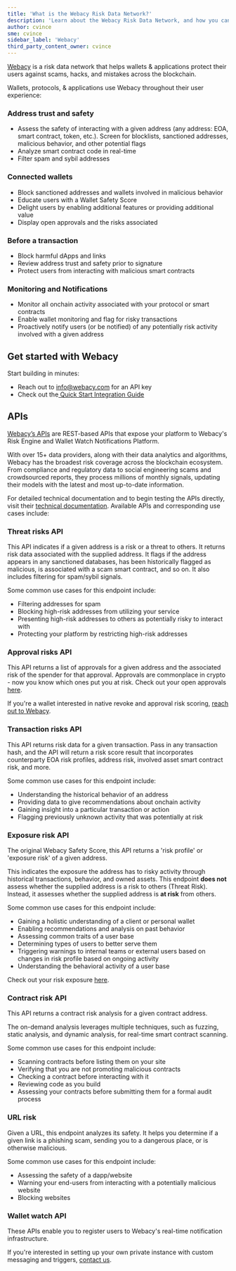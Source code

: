 ```yaml
---
title: 'What is the Webacy Risk Data Network?'
description: 'Learn about the Webacy Risk Data Network, and how you can use it in your products.'
author: cvince
sme: cvince
sidebar_label: 'Webacy'
third_party_content_owner: cvince
---
```


[Webacy](https://webacy.com/) is a risk data network that helps wallets & applications protect their users against scams, hacks, and mistakes across the blockchain.

Wallets, protocols, & applications use Webacy throughout their user experience:

### Address trust and safety

- Assess the safety of interacting with a given address (any address: EOA, smart contract, token, etc.). Screen for blocklists, sanctioned addresses, malicious behavior, and other potential flags
- Analyze smart contract code in real-time
- Filter spam and sybil addresses

### Connected wallets

- Block sanctioned addresses and wallets involved in malicious behavior
- Educate users with a Wallet Safety Score
- Delight users by enabling additional features or providing additional value
- Display open approvals and the risks associated

### Before a transaction

- Block harmful dApps and links
- Review address trust and safety prior to signature
- Protect users from interacting with malicious smart contracts

### Monitoring and Notifications

- Monitor all onchain activity associated with your protocol or smart contracts
- Enable wallet monitoring and flag for risky transactions
- Proactively notify users (or be notified) of any potentially risk activity involved with a given address

## Get started with Webacy

Start building in minutes:

- Reach out to info@webacy.com for an API key
- Check out the[ Quick Start Integration Guide](https://docs.webacy.com/api-embedded-safety/quick-start-integration-guide)

## APIs

[Webacy’s APIs](https://www.webacy.com/safetyscore) are REST-based APIs that expose your platform to Webacy's Risk Engine and Wallet Watch Notifications Platform.

With over 15+ data providers, along with their data analytics and algorithms, Webacy has the broadest risk coverage across the blockchain ecosystem. From compliance and regulatory data to social engineering scams and crowdsourced reports, they process millions of monthly signals, updating their models with the latest and most up-to-date information.

For detailed technical documentation and to begin testing the APIs directly, visit their [technical documentation](https://webacy.readme.io/reference/webacy-api-overview-pre-release).
Available APIs and corresponding use cases include:

### Threat risks API

This API indicates if a given address is a risk or a threat to others.
It returns risk data associated with the supplied address. It flags if the address appears in any sanctioned databases, has been historically flagged as malicious, is associated with a scam smart contract, and so on. It also includes filtering for spam/sybil signals.

Some common use cases for this endpoint include:

- Filtering addresses for spam
- Blocking high-risk addresses from utilizing your service
- Presenting high-risk addresses to others as potentially risky to interact with
- Protecting your platform by restricting high-risk addresses

### Approval risks API

This API returns a list of approvals for a given address and the associated risk of the spender for that approval. Approvals are commonplace in crypto - now you know which ones put you at risk. Check out your open approvals [here](https://dapp.webacy.com/?mode=approvals).

If you're a wallet interested in native revoke and approval risk scoring, [reach out to Webacy](https://docs.webacy.com/other/contact-us).

### Transaction risks API

This API returns risk data for a given transaction. Pass in any transaction hash, and the API will return a risk score result that incorporates counterparty EOA risk profiles, address risk, involved asset smart contract risk, and more.

Some common use cases for this endpoint include:

- Understanding the historical behavior of an address
- Providing data to give recommendations about onchain activity
- Gaining insight into a particular transaction or action
- Flagging previously unknown activity that was potentially at risk

### Exposure risk API

The original Webacy Safety Score, this API returns a 'risk profile' or 'exposure risk' of a given address.

This indicates the exposure the address has to risky activity through historical transactions, behavior, and owned assets. This endpoint **does not** assess whether the supplied address is a risk to others (Threat Risk). Instead, it assesses whether the supplied address is **at risk** from others.

Some common use cases for this endpoint include:

- Gaining a holistic understanding of a client or personal wallet
- Enabling recommendations and analysis on past behavior
- Assessing common traits of a user base
- Determining types of users to better serve them
- Triggering warnings to internal teams or external users based on changes in risk profile based on ongoing activity
- Understanding the behavioral activity of a user base

Check out your risk exposure [here](https://dapp.webacy.com/risk-score).

### Contract risk API

This API returns a contract risk analysis for a given contract address.

The on-demand analysis leverages multiple techniques, such as fuzzing, static analysis, and dynamic analysis, for real-time smart contract scanning.

Some common use cases for this endpoint include:

- Scanning contracts before listing them on your site
- Verifying that you are not promoting malicious contracts
- Checking a contract before interacting with it
- Reviewing code as you build
- Assessing your contracts before submitting them for a formal audit process

### URL risk

Given a URL, this endpoint analyzes its safety. It helps you determine if a given link is a phishing scam, sending you to a dangerous place, or is otherwise malicious.

Some common use cases for this endpoint include:

- Assessing the safety of a dapp/website
- Warning your end-users from interacting with a potentially malicious website
- Blocking websites

### Wallet watch API

These APIs enable you to register users to Webacy's real-time notification infrastructure.

If you're interested in setting up your own private instance with custom messaging and triggers, [contact us](https://docs.webacy.com/other/contact-us).
